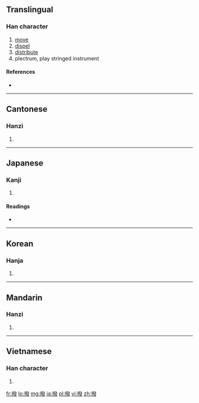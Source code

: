 {{also|拨}}
==Translingual==

===Han character===
{{Han char|rn=64|rad=手|as=12|sn=15|four=5204<sub>7</sub>|canj=手弓人水 (QNOE)}}

# [[move]]
# [[dispel]]
# [[distribute]]
# plectrum, play stringed instrument

====References====
* {{Han ref|kx=0455.110|dkj=12727|dj=0804.170|hdz=31964.060|uh=64A5|ud=25765|bh=BCB7|bd=48311}}

----

==Cantonese==

===Hanzi===
{{yue-hanzi|jyut=|y=but6|sim=拨}}

# {{defn|lang=yue|sort=手12}}

----

==Japanese==

===Kanji===
{{ja-kanji|grade=|rs=手12}}

# {{defn|lang=ja|sort=手12}}

====Readings====
* {{ja-readings|on=[[はつ]] (hatsu), [[ばち]] (bachi)|kun=[[はねる]] (haneru), [[おさめる]] (osameru)}}

----

==Korean==

===Hanja===
{{ko-hanja|hangeul=발|eumhun=|rv=bal|mr=pal|y=pal}}

# {{defn|lang=ko|sort=手12}}

----

==Mandarin==

===Hanzi===
{{cmn-hanzi|sim=拨|pin=[[bō]] ([[bo1]])|wg=po<sup>1</sup>}}

# {{defn|lang=cmn|sort=手12}}

----

==Vietnamese==

===Han character===
{{vi-hantu|[[bát]], [[phết]], [[phiết]]|rs=手12}}

# {{defn|lang=vi|sort=手12}}

[[fr:撥]]
[[lo:撥]]
[[mg:撥]]
[[ja:撥]]
[[pl:撥]]
[[vi:撥]]
[[zh:撥]]